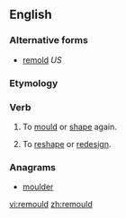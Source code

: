 ==English==

===Alternative forms===
* [[remold]] ''US''

===Etymology===
{{prefix|re|mould}}

===Verb===
{{en-verb}}

# {{British}} To [[mould]] or [[shape]] again.
# {{British}} To [[reshape]] or [[redesign]].

===Anagrams===
* [[moulder#English|moulder]]

[[vi:remould]]
[[zh:remould]]